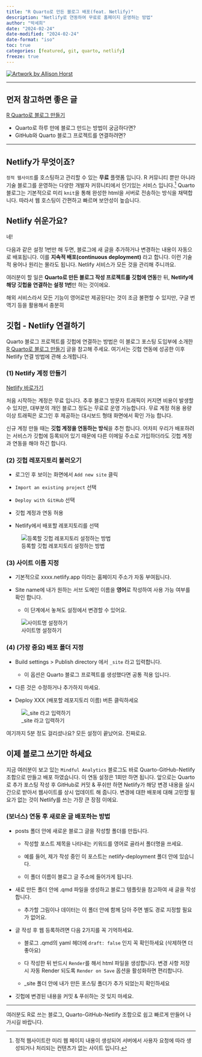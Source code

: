```yaml
---
title: "R Quarto로 만든 블로그 배포(feat. Netlify)"
description: "Netlify로 연동하여 무료로 홈페이지 운영하는 방법"
author: "박세희"
date: "2024-02-24"
date-modified: "2024-02-24" 
date-format: "iso"
toc: true 
categories: [featured, git, quarto, netlify]
freeze: true 
---
```


::: {writing}
[![Artwork by Allison Horst](hello_quarto.webp)](https://allisonhorst.com/cetinkaya-rundel-lowndes-quarto-keynote)
:::

------------------------------------------------------------------------

## 먼저 참고하면 좋은 글

[R Quarto로 블로그 만들기](https://seheeopark.rbind.io/posts/quarto-blog/quarto-blog)

-   Quarto로 하루 만에 블로그 만드는 방법이 궁금하다면?
-   GitHub와 Quarto 블로그 프로젝트를 연결하려면?

------------------------------------------------------------------------

## Netlify가 무엇이죠?

`정적 웹사이트`를 호스팅하고 관리할 수 있는 **무료** 플랫폼 입니다. R 커뮤니티 뿐만 아니라 기술 블로그를 운영하는 다양한 개발자 커뮤니티에서 인기있는 서비스 입니다.[^1] Quarto 블로그는 기본적으로 미리 `knit`을 통해 완성한 html을 서버로 전송하는 방식을 채택합니다. 따라서 웹 호스팅이 간편하고 빠르며 보안성이 높습니다.

[^1]: 정적 웹사이트란 미리 웹 페이지 내용이 생성되어 서버에서 사용자 요청에 따라 생성되거나 처리되는 컨텐츠가 없는 사이트 입니다.

## Netlify 쉬운가요?

네!

다음과 같은 설정 1번만 해 두면, 블로그에 새 글을 추가하거나 변경하는 내용이 자동으로 배포됩니다. 이를 **지속적 배포(continuous deployment)** 라고 합니다. 이런 기술적 용어나 원리는 몰라도 됩니다. Netlify 서비스가 모든 것을 관리해 주니까요.

여러분이 할 일은 **Quarto로 만든 블로그 작성 프로젝트를 깃헙에 연동**한 뒤, **Netlify에 해당 깃헙을 연결하는 설정 1번**만 하는 것이에요.

해외 서비스라서 모든 기능이 영어로만 제공된다는 것이 조금 불편할 수 있지만, 구글 번역기 등을 활용해서 충분히

## 깃헙 - Netlify 연결하기

Quarto 블로그 프로젝트를 깃헙에 연결하는 방법은 이 블로그 포스팅 도입부에 소개한 [R Quarto로 블로그 만들기](https://seheeopark.rbind.io/posts/quarto-blog/quarto-blog) 글을 참고해 주세요. 여기서는 깃헙 연동에 성공한 이후 Netlify 연결 방법에 관해 소개합니다.

### (1) Netlify 계정 만들기

[Netlify 바로가기](https://www.netlify.com/)

처음 시작하는 계정은 무료 입니다. 추후 블로그 방문자 트래픽이 커지면 비용이 발생할 수 있지만, 대부분의 개인 블로그 정도는 무료로 운영 가능합니다. 무료 계정 허용 용량 이상 트래픽은 로그인 후 제공하는 대시보드 형태 화면에서 확인 가능 합니다.

신규 계정 만들 때는 **깃헙 계정을 연동하는 방식**을 추천 합니다. 어차피 우리가 배포하려는 서비스가 깃헙에 등록되어 있기 때문에 다른 이메일 주소로 가입하더라도 깃헙 계정과 연동을 해야 하긴 합니다.

### (2) 깃헙 레포지토리 불러오기

-   로그인 후 보이는 화면에서 `Add new site` 클릭

-   `Import an existing project` 선택

-   `Deploy with GitHub` 선택

-   깃헙 계정과 연동 허용

-   Netlify에서 배포할 레포지토리를 선택

![등록할 깃헙 레포지토리 설정하는 방법](new_site_netlify.webp)

### (3) 사이트 이름 지정

-   기본적으로 xxxx.netlify.app 이라는 홈페이지 주소가 자동 부여됩니다.

-   Site name에 내가 원하는 서브 도메인 이름을 **영어**로 작성하여 사용 가능 여부를 확인 합니다.

    -   이 단계에서 놓쳐도 설정에서 변경할 수 있어요.

![사이트명 설정하기](site_name.webp)

### (4) (가장 중요) 배포 폴더 지정

-   Build settings \> Publish directory 에서 `_site` 라고 입력합니다.

    -   이 옵션은 Quarto 블로그 프로젝트를 생성했다면 공통 적용 입니다.

-   다른 것은 수정하거나 추가하지 마세요.

-   Deploy XXX (배포할 레포지토리 이름) 버튼 클릭하세요

![\_site 라고 입력하기](public_directory.webp)

여기까지 5분 정도 걸리셨나요? 모든 설정이 끝났어요. 진짜로요.

## 이제 블로그 쓰기만 하세요

지금 여러분이 보고 있는 `Mindful Analytics` 블로그도 바로 Quarto-GitHub-Netlify 조합으로 만들고 배포 하였습니다. 이 연동 설정은 1회만 하면 됩니다. 앞으로는 Quarto로 추가 포스팅 작성 후 GitHub로 커밋 & 푸쉬만 하면 Netlify가 해당 변경 내용을 실시간으로 받아서 웹사이트를 상시 업데이트 해 줍니다. 변경에 대한 배포에 대해 고민할 필요가 없는 것이 Netlify를 쓰는 가장 큰 장점 이에요.

### (보너스) 연동 후 새로운 글 배포하는 방법

-   posts 폴더 안에 새로운 블로그 글을 작성할 폴더를 만듭니다.

    -   작성할 포스트 제목을 나타내는 키워드를 영어로 골라서 폴더명을 쓰세요.

    -   예를 들어, 제가 작성 중인 이 포스트는 netlify-deployment 폴더 안에 있습니다.

    -   이 폴더 이름이 블로그 글 주소에 들어가게 됩니다.

-   새로 만든 폴더 안에 .qmd 파일을 생성하고 블로그 템플릿을 참고하여 새 글을 작성합니다.

    -   추가할 그림이나 데이터는 이 폴더 안에 함께 담아 주면 별도 경로 지정할 필요가 없어요.

-   글 작성 후 웹 등록하려면 다음 2가지를 꼭 기억하세요.

    -   블로그 .qmd의 yaml 헤더에 `draft: false` 인지 꼭 확인하세요 (삭제하면 더 좋아요)

    -   다 작성한 뒤 반드시 `Render`를 해서 html 파일을 생성합니다. 변경 사항 저장 시 자동 Render 되도록 `Render on Save` 옵션을 활성화하면 편리합니다.

    -   \_site 폴더 안에 내가 만든 포스팅 폴더가 추가 되었는지 확인하세요

-   깃헙에 변경된 내용을 커밋 & 푸쉬하는 것 잊지 마세요.

------------------------------------------------------------------------

여러분도 R로 쓰는 블로그, Quarto-GitHub-Netlify 조합으로 쉽고 빠르게 만들어 나가시길 바랍니다.
